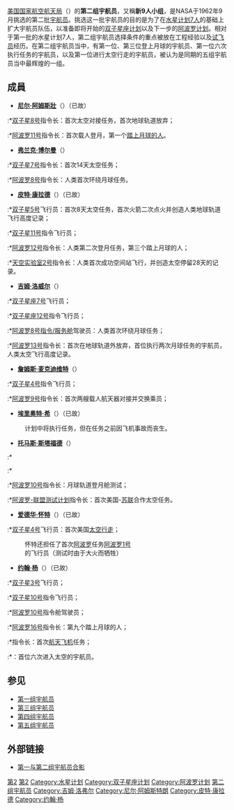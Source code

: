 [[美国国家航空航天局|美国国家航空航天局]]（{{lang|en|NASA}}）的'''第二组宇航员'''，又稱'''新9人小组'''，是NASA于1962年9月挑选的第二批[[宇航员|宇航员]]。挑选这一批宇航员的目的是为了在[[水星计划7人|水星计划7人]]的基础上扩大宇航员队伍，以准备即将开始的[[双子星座计划|双子星座计划]]以及下一步的[[阿波罗计划|阿波罗计划]]。相对于第一批的水星计划7人，第二组宇航员选择条件的重点被放在工程经验以及[[试飞员|试飞员]]经历。在第二组宇航员当中，有第一位、第三位登上月球的宇航员、第一位六次执行任务的宇航员，以及第一位进行太空行走的宇航员，被认为是同期的五组宇航员当中最辉煌的一组。

==成員==
*'''[[尼尔·阿姆斯壯|尼尔·阿姆斯壯]]'''（{{lang|en|Neil Armstrong}}）（已故）
:*[[双子星8号|双子星8号]]指令长：首次太空对接任务，首次地球轨道放弃；
:*[[阿波罗11号|阿波罗11号]]指令长：首次载人登月，第一个[[阿波罗宇航员列表|踏上月球的人]]。

*'''[[弗兰克·博尔曼|弗兰克·博尔曼]]'''（{{lang|en|Frank Borman}}）
:*[[双子星7号|双子星7号]]指令长：首次14天太空任务；
:*[[阿波罗8号|阿波罗8号]]指令长：人类首次环绕月球任务。

*'''[[皮特·康拉德|皮特·康拉德]]'''（{{lang|en|Pete Conrad}}）（已故）
:*[[双子星5号|双子星5号]]飞行员：首次8天太空任务，首次火箭二次点火并创造人类地球轨道飞行高度记录；
:*[[双子星11号|双子星11号]]指令飞行员；
:*[[阿波罗12号|阿波罗12号]]指令长：人类第二次登月任务，第三个踏上月球的人；
:*[[天空实验室2号|天空实验室2号]]指令长：人类首次成功空间站飞行，并创造太空停留28天的记录。

*'''[[吉姆·洛威尔|吉姆·洛威尔]]'''（{{lang|en|Jim Lovell}}）
:*[[双子星座7号|双子星座7号]]飞行员；
:*[[双子星座12号|双子星座12号]]指令飞行员；
:*[[阿波罗8号|阿波罗8号]][[阿波罗指令/服务舱|指令/服务舱]]驾驶员：人类首次环绕月球任务；
:*[[阿波罗13号|阿波罗13号]]指令长：首次在地球轨道外放弃，首位执行两次月球任务的宇航员，人类太空飞行高度记录。

*'''[[詹姆斯·麦克迪维特|詹姆斯·麦克迪维特]]'''（{{lang|en|James McDivitt}}）
:*[[双子星4号|双子星4号]]指令飞行员；
:*[[阿波罗9号|阿波罗9号]]指令长：首次两艘载人航天器对接并交换乘员；

*'''[[埃里奥特·希|埃里奥特·希]]'''（{{lang|en|Elliott See}}）（已故）
:计划中将执行{{lang|en|[[双子星9A号|双子星9A号]]}}任务，但在任务之前因飞机事故而丧生。

*'''[[托马斯·斯塔福德|托马斯·斯塔福德]]'''（{{lang|en|Thomas Stafford}}）
:*{{lang|en|[[双子星6A号|双子星6A号]]}}
:*{{lang|en|[[双子星9A号|双子星9A号]]}}
:*[[阿波罗10号|阿波罗10号]]指令长：月球轨道登月舱测试；
:*[[阿波罗-联盟测试计划|阿波罗-联盟测试计划]]指令长：首次美国-[[苏联|苏联]]合作太空任务。

*'''[[爱德华·怀特|爱德华·怀特]]'''（{{lang|en|Edward White}}）（已故）
:*[[双子星4号|双子星4号]]飞行员：首次美国[[太空行走|太空行走]]；
:怀特还担任了首次[[阿波罗计划|阿波罗]]任务[[阿波罗1号|阿波罗1号]]的飞行员（测试时由于大火而牺牲）

*'''[[约翰·杨|约翰·杨]]'''（{{lang|en|John Young}}）（已故）
:*[[双子星3号|双子星3号]]飞行员；
:*[[双子星10号|双子星10号]]指令飞行员；
:*[[阿波罗10号|阿波罗10号]]指令舱驾驶员；
:*[[阿波罗16号|阿波罗16号]]指令长：第九个踏上月球的人；
:*{{lang|en|[[STS-1|STS-1]]}}指令长：首次[[航天飞机|航天飞机]]任务；
:*{{lang|en|[[STS-9|STS-9]]}}：首位六次进入太空的宇航员。

==参见==
*[[第一组宇航员|第一组宇航员]]
*[[第三组宇航员|第三组宇航员]]
*[[第四组宇航员|第四组宇航员]]
*[[第五组宇航员|第五组宇航员]]

== 外部链接 ==
*[https://web.archive.org/web/20050123124124/http://grin.hq.nasa.gov/ABSTRACTS/GPN-2000-001333.html 第一与第二组宇航员合影]
{{第二組宇航員}}

[[Category:美国宇航员|第2]]
[[Category:詹姆斯·麦克迪维特|第2]]
[[Category:水星计划|Category:水星计划]]
[[Category:双子星座计划|Category:双子星座计划]]
[[Category:阿波罗计划|Category:阿波罗计划]]
[[Category:第二组宇航员|]]
[[Category:吉姆·洛弗尔|Category:吉姆·洛弗尔]]
[[Category:尼尔·阿姆斯特朗|Category:尼尔·阿姆斯特朗]]
[[Category:皮特·康拉德|Category:皮特·康拉德]]
[[Category:约翰·杨|Category:约翰·杨]]